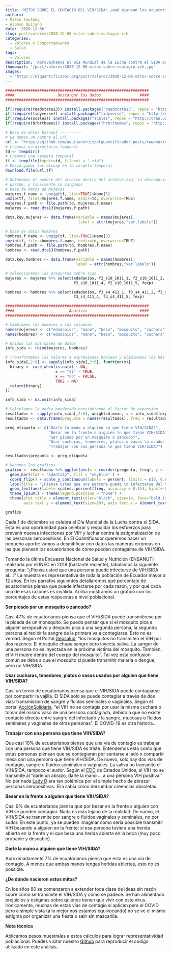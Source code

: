 ```yaml
---
title: 'MITOS SOBRE EL CONTAGIO DEL VIH/SIDA: ¿qué piensan los ecuatorianos?'
authors:
- Marco Faytong
- Alonso Quijano
date: '2020-12-06'
slug: post/valores/2020-12-06-mitos-sobre-contagio-vih
categories:
  - Valores y Comportamiento
  - Salud
tags:
  - Valores
description: 'Aprovechamos el Día Mundial de la Lucha contra el SIDA para revisar algunos de los mitos sobre el contagio del VIH/SIDA y qué piensan los eucuatorianos. Sorprendentemente, casi la mitad de ecuatorianos piensa que el VIH/SIDA se puede transmitir por mosquitos.'
thumbnail: '/post/valores/2020-12-06-mitos-sobre-contagio-vih.jpg'
images: 
  - 'https://elquantificador.org/post/valores/2020-12-06-mitos-sobre-contagio-vih.jpg'
---
```

```r
###############################################################
####                   Descargar los datos                 ####
###############################################################

if(!require(readstata13)) install.packages("readstata13", repos = "http://cran.us.r-project.org")
if(!require(tidyverse)) install.packages("tidyverse", repos = "http://cran.us.r-project.org")
if(!require(scales)) install.packages("scales", repos = "http://cran.us.r-project.org")
if(!require(hrbrthemes)) install.packages("hrbrthemes", repos = "http://cran.us.r-project.org")

# Base de datos Ensanut ----------
# Le damos un nombre al url
url <- "https://github.com/aquijanoruiz/elquantificador_posts/raw/master/databases/salud/BDD_ENSANUT_2018_STATA_.zip"
# Creamos un directorio temporal
td <- tempdir()
# Creamos una carpeta temporal
tf <- tempfile(tmpdir=td, fileext = ".zip")
# Descargamos los discap en la carpeta temporal
download.file(url,tf)

# Obtenemos el nombre del archivo dentro del archivo zip, lo descomprimimos (unzip), obtenemos el nombre del 
# parche, y finalmente lo cargamos
# base de datos de mujeres
mujeres.f.name <- unzip(tf, list=TRUE)$Name[5] 
unzip(tf, files=mujeres.f.name, exdir=td, overwrite=TRUE)
mujeres.f.path <- file.path(td, mujeres.f.name)
mujeres <- read.dta13(mujeres.f.path)

data.key.mujeres <- data.frame(variable = names(mujeres), 
                                label = attr(mujeres,"var.labels"))

# base de datos hombres
hombres.f.name <- unzip(tf, list=TRUE)$Name[8] 
unzip(tf, files=hombres.f.name, exdir=td, overwrite=TRUE)
hombres.f.path <- file.path(td, hombres.f.name)
hombres <- read.dta13(hombres.f.path)

data.key.hombres <- data.frame(variable = names(hombres), 
                               label = attr(hombres,"var.labels"))

# seleccionamos las preguntas sobre sida
mujeres <- mujeres %>% select(edadanios, f2_s10_1011_1, f2_s10_1011_2, f2_s10_1011_3, 
                              f2_s10_1011_4, f2_s10_1011_5, fexp)

hombres <- hombres %>% select(edadanios, f3_s4_411_1, f3_s4_411_2, f3_s4_411_3, 
                              f3_s4_411_4, f3_s4_411_5, fexp) 

###############################################################
####                        Analisis                       ####
###############################################################

# Cambiamos los nombres a las columnas
names(mujeres) <- c("edadanios", "mano", "beso", "mosquito", "cuchara", "trabajar", "fexp")
names(hombres) <- c("edadanios", "mano", "beso", "mosquito", "cuchara", "trabajar", "fexp")

# Unimos las dos bases de datos
info_sida <- rbind(mujeres, hombres)

# Transformamos los valores a expresiones boolean y eliminamos los NAs
info_sida[,2:6] <- sapply(info_sida[,2:6], function(x){
  binary <- case_when(is.na(x) ~ NA,
                      x == "si" ~ TRUE,
                      x == "no" ~ FALSE,
                      TRUE ~ NA)
  return(binary)
})

info_sida <- na.omit(info_sida)

# Calculamos la media ponderada considerando el factor de expansion
resultados <- sapply(info_sida[,2:6], weighted.mean, w = info_sida$fexp)
resultados <- data.frame(pregunta = names(resultados), freq = resultados)
```

```r
preg_etiqueta <- c("Darle la mano a alguien \n que tiene VIH/SIDA?", 
                   "Besar en la frente a alguien \n que tiene VIH/SIDA?",
                   "Ser picado por un mosquito o zancudo?", 
                   "Usar cucharas, tenedores, platos o vasos \n usados por alguien que tiene VIH/SIDA?",
                   "Trabajar con una persona \n que tiene VIH/SIDA?")

resultados$pregunta <- preg_etiqueta

# Hacemos los graficos 
grafico <- resultados %>% ggplot(aes(x = reorder(pregunta, freq), y = freq)) + 
  geom_bar(stat = "identity", fill = "skyblue" ) +
  coord_flip() + scale_y_continuous(labels = percent, limits = c(0, 0.6)) + 
  labs(title = "¿Piensa usted que una persona puede \n infectarse del VIH/SIDA al ...:", x = "", y = "") +
  geom_text(aes(label= scales::percent(freq, accuracy = 0.1)), hjust=-0.2, size=3, fontface = "italic") + 
  theme_ipsum() + theme(legend.position = "none") + 
  theme(plot.title = element_text(color="black", size=14, face="bold.italic"),
        axis.text.y = element_text(size=10), axis.text.x = element_text(size=10))

grafico
```

Cada 1 de diciembre se celebra el Día Mundial de la Lucha contra el SIDA. Esta es una oportunidad para celebrar y respaldar los esfuerzos para prevenir nuevas infecciones por VIH y luchar contra la estigmatización de las personas seropositivas. En El Quantificador queremos hacer un pequeño aporte: vamos a desmitificar con datos las maneras erróneas en las que piensan los ecuatorianos de cómo pueden contagairse de VIH/SIDA.

Tomando la última Encuesta Nacional de Salud y Nutrición (ENSANUT) realizada por el INEC en 2018 (bastante reciente), tabulamos la siguiente pregunta: “¿Piensa usted que una persona puede infectarse de VIH/SIDA al…:” La muestra es representativa de toda la población de Ecuador mayor a 12 años. En los párrafos siguientes detallaremos qué porcentaje de ecuatorianos piensa que puede infectarse por cada razón, y por qué cada una de esas razones es inválida. Arriba mostramos un gráfico con los porcentajes de estas respuestas a nivel poblacional.


**Ser picado por un mosquito o zancudo?**

Casi 47% de ecuatorianos piensa que el VIH/SIDA puede transmitirese por la picada de un monsquito. Se puede pensar que si el mosquito pica a alguien seropositivo y después pica a una segunda persona, la segunda persona al recibir la sangre de la primera va a contagiarse. Esto no es verdad. Según el Portal [Geosalud](https://www.geosalud.com/vih-sida/vih_transmision_pg3.htm#:~:text=Los%20mosquitos%20no%20transmiten%20el,dentro%20del%20cuerpo%20del%20mosquito.), “los mosquitos no transmiten el VIH por dos razones: El mosquito chupa sangre pero inyecta saliva. La sangre de una persona no es inyectada en la próxima víctima del mosquito. También, el VIH muere dentro del cuerpo del mosquito”. Tal vez esta confusion común se debe a que el mosquito sí puede transmitir malaria o dengue, pero no VIH/SIDA. 

**Usar cucharas, tenedores, platos o vasos usados por alguien que tiene VIH/SIDA?**

Casi un tercio de ecuatorianos piensa que el VIH/SIDA puede contagiarse por compartir la vajilla. El SIDA solo se puede contagiar a través de dos vías: transmission de sangre y fluidos seminales o vaginales. Según el portal [AcciónSolidaria](http://www.accionsolidaria.info/website/4-vias-por-las-que-no-se-transmite-el-vihsida/), “el VIH no se contagia por usar la misma cuchara o tomar del mismo vaso de una persona contagiada, debido a que no existe contacto directo entre sangre del infectado y la sangre, mucosas o fluidos seminales y vaginales de otras personas”. El COVID-19 es otra historia…

**Trabajar con una persona que tiene VIH/SIDA?**

Que casi 10% de ecuatorianos piense que una vía de contagio es trabajar con una persona que tiene VIH/SIDA es triste. Entendemos esto como que estas personas piensan que se contagiarán por sentarse a lado o compartir mesa con una persona que tiene VIH/SIDA. De nuevo, solo hay dos vías de contagio, sangre o fluidos seminales o vaginales. La saliva no transmite el VIH/SIDA, tampoco el sudor. Según el [CDC]( https://www.cdc.gov/hiv/spanish/basics/transmission.html) de Estados Unidos, el VIH no se transmite al “darle un abrazo, darle la mano … a una persona VIH positiva.” No por nada [Lady D]( https://www.vanitatis.elconfidencial.com/casas-reales/2020-12-01/lady-di-foto-gesto-lucha-sida_2356067/) era tan polémica por el simple hecho de abrazar personas seropositivas. Ella sabía cómo derrumbar creencias obsoletas.

**Besar en la frente a alguien que tiene VIH/SIDA?**

Casi 9% de ecuatorianos piensa que por besar en la frente a alguien con VIH se pueden contagiar. Nada es más lejano de la realidad. De nuevo, el VIH/SIDA se transmite por sangre o fluidos vaginales y seminales, no por sudor. En este punto, ya se pueden imaginar cómo sería possible transmitir VIH besando a alguien en la frente: si esa persona tuviera una herida abierta en la frente y el que besa una herida abierta en la boca (muy poco probable y deseable).

**Darle la mano a alguien que tiene VIH/SIDA?**

Aproximadamente 7% de ecuatorianos piensa que esta es una vía de contagio. A menos que ambas manos tengas heridas abiertas, esto no es possible.

**¿De dónde nacieron estos mitos?**

En los años 80 se comenzaron a extender toda clase de ideas sin razón sobre cómo se transmite el VIH/SIDA y cómo se padece. Se han alimentado prejuicios y estigmas sobre quiénes tienen que vivir con este virus. Irónicamente, muchas de estas vías de contagio sí aplican para el COVID pero a simple vista (a lo mejor nos estamos equivocando) no se ve el mismo estigma por organizar una fiesta o salir sin mascarilla. 

**Nota técnica**

Aplicamos pesos muestrales a estos cálculos para lograr representatividad poblacional. Puedes visitar nuestro [Github](https://github.com/aquijanoruiz/elquantificador_posts/blob/master/valores/2020-12-06-mitos-sobre-contagio-vih/2020-12-06-mitos-sobre-contagio-vih.R) para reproducir el código utilizado en este análisis.